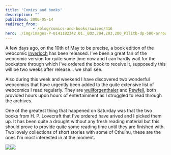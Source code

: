```yaml
---
title: 'Comics and books'
description: ""
published: 2006-05-14
redirect_from: 
            - /blog/comics-and-books/swizec/416
hero: ./img/images-P-0141182342.01._BO2,204,203,200_PIlitb-dp-500-arrow,TopRight,32,-59_AA240_SH20_SCLZZZZZZZ_.jpg
---
```

A few days ago, on the 10th of May to be precise, a book edition of the webcomic [Inverloch](http://seraph-inn.com) has been released. I've been a great fan of the webcomic version for quite some time now and I can hardly wait for the bookstore through which I've ordered the book to receive it, supposedly this will be two weeks after release... we shall see.  
  
Also during this week and weekend I have discovered two wonderful webcomics that have urgently been added to the quite extensive list of webcomics I read regularly. They are [wullforgenthaler](http://www.wulffmorgenthaler.com/) and [Pewfell](http://www.pewfell.com), both provided hours upon hours of entertainment as I struggled to read through the archives.  
  
One of the greatest thing that happened on Saturday was that the two books from H. P. Lovecraft that I've ordered have arived and I picked them up. It has been quite a drought without any fresh reading material but this should prove to provide quite some reading time until they are finished with. Two lovely collections of short stories with some of Cthulhu, these are the ones I'm most interested in at the moment.  
  


![](./img/images-P-0141182342.01._BO2,204,203,200_PIlitb-dp-500-arrow,TopRight,32,-59_AA240_SH20_SCLZZZZZZZ_.jpg)![](./img/images-P-0345350804.01._BO2,204,203,200_PIsitb-dp-500-arrow,TopRight,45,-64_AA240_SH20_SCLZZZZZZZ_.jpg)
